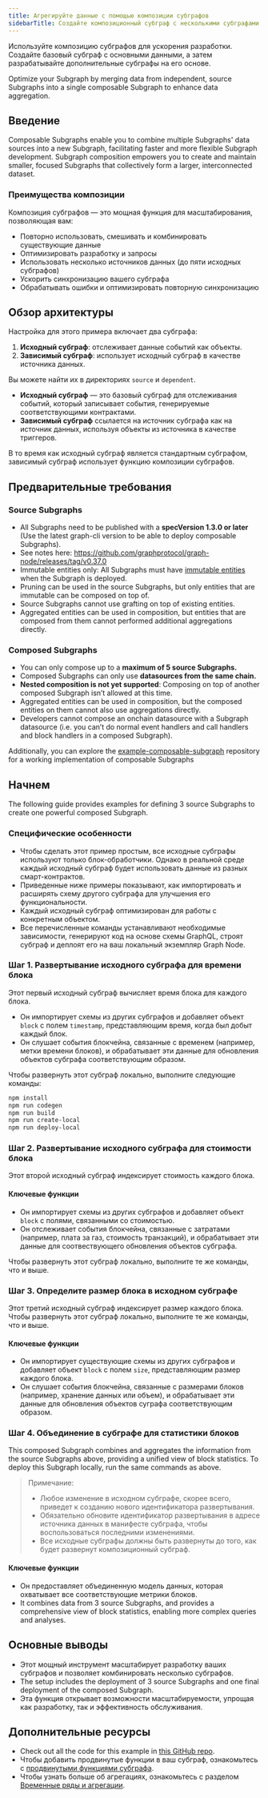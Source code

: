 ```yaml
---
title: Агрегируйте данные с помощью композиции субграфов
sidebarTitle: Создайте композиционный субграф с несколькими субграфами
---
```


Используйте композицию субграфов для ускорения разработки. Создайте базовый субграф с основными данными, а затем разрабатывайте дополнительные субграфы на его основе.

Optimize your Subgraph by merging data from independent, source Subgraphs into a single composable Subgraph to enhance data aggregation.

## Введение

Composable Subgraphs enable you to combine multiple Subgraphs' data sources into a new Subgraph, facilitating faster and more flexible Subgraph development. Subgraph composition empowers you to create and maintain smaller, focused Subgraphs that collectively form a larger, interconnected dataset.

### Преимущества композиции

Композиция субграфов — это мощная функция для масштабирования, позволяющая вам:

- Повторно использовать, смешивать и комбинировать существующие данные
- Оптимизировать разработку и запросы
- Использовать несколько источников данных (до пяти исходных субграфов)
- Ускорить синхронизацию вашего субграфа
- Обрабатывать ошибки и оптимизировать повторную синхронизацию

## Обзор архитектуры

Настройка для этого примера включает два субграфа:

1. **Исходный субграф**: отслеживает данные событий как объекты.
2. **Зависимый субграф**: использует исходный субграф в качестве источника данных.

Вы можете найти их в директориях `source` и `dependent`.

- **Исходный субграф** — это базовый субграф для отслеживания событий, который записывает события, генерируемые соответствующими контрактами.
- **Зависимый субграф** ссылается на источник субграфа как на источник данных, используя объекты из источника в качестве триггеров.

В то время как исходный субграф является стандартным субграфом, зависимый субграф использует функцию композиции субграфов.

## Предварительные требования

### Source Subgraphs

- All Subgraphs need to be published with a **specVersion 1.3.0 or later** (Use the latest graph-cli version to be able to deploy composable Subgraphs).
- See notes here: https://github.com/graphprotocol/graph-node/releases/tag/v0.37.0
- Immutable entities only: All Subgraphs must have [immutable entities](/subgraphs/best-practices/immutable-entities-bytes-as-ids/#immutable-entities) when the Subgraph is deployed.
- Pruning can be used in the source Subgraphs, but only entities that are immutable can be composed on top of.
- Source Subgraphs cannot use grafting on top of existing entities.
- Aggregated entities can be used in composition, but entities that are composed from them cannot performed additional aggregations directly.

### Composed Subgraphs

- You can only compose up to a **maximum of 5 source Subgraphs.**
- Composed Subgraphs can only use **datasources from the same chain.**
- **Nested composition is not yet supported**: Composing on top of another composed Subgraph isn’t allowed at this time.
- Aggregated entities can be used in composition, but the composed entities on them cannot also use aggregations directly.
- Developers cannot compose an onchain datasource with a Subgraph datasource (i.e. you can’t do normal event handlers and call handlers and block handlers in a composed Subgraph).

Additionally, you can explore the [example-composable-subgraph](https://github.com/graphprotocol/example-composable-subgraph) repository for a working implementation of composable Subgraphs

## Начнем

The following guide provides examples for defining 3 source Subgraphs to create one powerful composed Subgraph.

### Специфические особенности

- Чтобы сделать этот пример простым, все исходные субграфы используют только блок-обработчики. Однако в реальной среде каждый исходный субграф будет использовать данные из разных смарт-контрактов.
- Приведенные ниже примеры показывают, как импортировать и расширять схему другого субграфа для улучшения его функциональности.
- Каждый исходный субграф оптимизирован для работы с конкретным объектом.
- Все перечисленные команды устанавливают необходимые зависимости, генерируют код на основе схемы GraphQL, строят субграф и деплоят его на ваш локальный экземпляр Graph Node.

### Шаг 1. Развертывание исходного субграфа для времени блока

Этот первый исходный субграф вычисляет время блока для каждого блока.

- Он импортирует схемы из других субграфов и добавляет объект `block` с полем `timestamp`, представляющим время, когда был добыт каждый блок.
- Он слушает события блокчейна, связанные с временем (например, метки времени блоков), и обрабатывает эти данные для обновления объектов субграфа соответствующим образом.

Чтобы развернуть этот субграф локально, выполните следующие команды:

```bash
npm install
npm run codegen
npm run build
npm run create-local
npm run deploy-local
```

### Шаг 2. Развертывание исходного субграфа для стоимости блока

Этот второй исходный субграф индексирует стоимость каждого блока.

#### Ключевые функции

- Он импортирует схемы из других субграфов и добавляет объект `block` с полями, связанными со стоимостью.
- Он отслеживает события блокчейна, связанные с затратами (например, плата за газ, стоимость транзакций), и обрабатывает эти данные для соотвествующего обновления объектов субграфа.

Чтобы развернуть этот субграф локально, выполните те же команды, что и выше.

### Шаг 3. Определите размер блока в исходном субграфе

Этот третий исходный субграф индексирует размер каждого блока. Чтобы развернуть этот субграф локально, выполните те же команды, что и выше.

#### Ключевые функции

- Он импортирует существующие схемы из других субграфов и добавляет объект `block` с полем `size`, представляющим размер каждого блока.
- Он слушает события блокчейна, связанные с размерами блоков (например, хранение данных или объем), и обрабатывает эти данные для обновления объектов суграфа соответствующим образом.

### Шаг 4. Объединение в субграфе для статистики блоков

This composed Subgraph combines and aggregates the information from the source Subgraphs above, providing a unified view of block statistics. To deploy this Subgraph locally, run the same commands as above.

> Примечание:
>
> - Любое изменение в исходном субграфе, скорее всего, приведет к созданию нового идентификатора развертывания.
> - Обязательно обновите идентификатор развертывания в адресе источника данных в манифесте субграфа, чтобы воспользоваться последними изменениями.
> - Все исходные субграфы должны быть развернуты до того, как будет развернут композиционный субграф.

#### Ключевые функции

- Он предоставляет объединенную модель данных, которая охватывает все соответствующие метрики блоков.
- It combines data from 3 source Subgraphs, and provides a comprehensive view of block statistics, enabling more complex queries and analyses.

## Основные выводы

- Этот мощный инструмент масштабирует разработку ваших субграфов и позволяет комбинировать несколько субграфов.
- The setup includes the deployment of 3 source Subgraphs and one final deployment of the composed Subgraph.
- Эта функция открывает возможности масштабируемости, упрощая как разработку, так и эффективность обслуживания.

## Дополнительные ресурсы

- Check out all the code for this example in [this GitHub repo](https://github.com/graphprotocol/example-composable-subgraph).
- Чтобы добавить продвинутые функции в ваш субграф, ознакомьтесь с [продвинутыми функциями субграфа](/developing/creating/advanced/).
- Чтобы узнать больше об агрегациях, ознакомьтесь с разделом [Временные ряды и агрегации](/subgraphs/developing/creating/advanced/#timeseries-and-aggregations).
